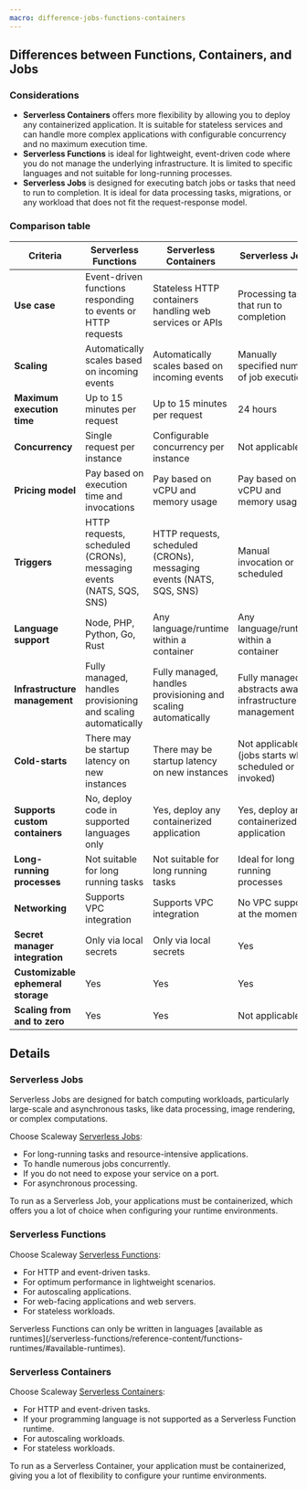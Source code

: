 ```yaml
---
macro: difference-jobs-functions-containers
---
```


## Differences between Functions, Containers, and Jobs

### Considerations

* **Serverless Containers** offers more flexibility by allowing you to deploy any containerized application. It is suitable for stateless services and can handle more complex applications with configurable concurrency and no maximum execution time.
* **Serverless Functions** is ideal for lightweight, event-driven code where you do not manage the underlying infrastructure. It is limited to specific languages and not suitable for long-running processes.
* **Serverless Jobs** is designed for executing batch jobs or tasks that need to run to completion. It is ideal for data processing tasks, migrations, or any workload that does not fit the request-response model.

### Comparison table

| **Criteria**                       | **Serverless Functions**                                            | **Serverless Containers**                                           | **Serverless Jobs**                                     |
|------------------------------------|---------------------------------------------------------------------|---------------------------------------------------------------------|---------------------------------------------------------|
| **Use case**                       | Event-driven functions responding to events or HTTP requests        | Stateless HTTP containers handling web services or APIs             | Processing tasks that run to completion                 |
| **Scaling**                        | Automatically scales based on incoming events                       | Automatically scales based on incoming events                       | Manually specified number of job executions             |
| **Maximum execution time**         | Up to 15 minutes per request                                        | Up to 15 minutes per request                                        | 24 hours                                                |
| **Concurrency**                    | Single request per instance                                         | Configurable concurrency per instance                               | Not applicable                                          |
| **Pricing model**                  | Pay based on execution time and invocations                         | Pay based on vCPU and memory usage                                  | Pay based on vCPU and memory usage                      |
| **Triggers**                       | HTTP requests, scheduled (CRONs), messaging events (NATS, SQS, SNS) | HTTP requests, scheduled (CRONs), messaging events (NATS, SQS, SNS) | Manual invocation or scheduled                          |
| **Language support**               | Node, PHP, Python, Go, Rust                                         | Any language/runtime within a container                             | Any language/runtime within a container                 |
| **Infrastructure management**      | Fully managed, handles provisioning and scaling automatically       | Fully managed, handles provisioning and scaling automatically       | Fully managed, abstracts away infrastructure management |
| **Cold-starts**                    | There may be startup latency on new instances                       | There may be startup latency on new instances                       | Not applicable (jobs starts when scheduled or invoked)  |
| **Supports custom containers**     | No, deploy code in supported languages only                         | Yes, deploy any containerized application                           | Yes, deploy any containerized application               |
| **Long-running processes**         | Not suitable for long running tasks                                 | Not suitable for long running tasks                                 | Ideal for long running processes                        |
| **Networking**                     | Supports VPC integration                                            | Supports VPC integration                                            | No VPC support at the moment                            |
| **Secret manager integration**     | Only via local secrets                                              | Only via local secrets                                              | Yes                                                     |
| **Customizable ephemeral storage** | Yes                                                                 | Yes                                                                 | Yes                                                     |
| **Scaling from and to zero**       | Yes                                                                 | Yes                                                                 | Not applicable                                          |

## Details

### Serverless Jobs

Serverless Jobs are designed for batch computing workloads, particularly large-scale and asynchronous tasks, like data processing, image rendering, or complex computations.

Choose Scaleway [Serverless Jobs](/serverless-jobs/quickstart/):

- For long-running tasks and resource-intensive applications.
- To handle numerous jobs concurrently.
- If you do not need to expose your service on a port.
- For asynchronous processing.

<Message type="note">
  To run as a Serverless Job, your applications must be containerized, which offers you a lot of choice when configuring your runtime environments.
</Message>

### Serverless Functions

Choose Scaleway [Serverless Functions](/serverless-functions/quickstart/):

- For HTTP and event-driven tasks.
- For optimum performance in lightweight scenarios.
- For autoscaling applications.
- For web-facing applications and web servers.
- For stateless workloads.

<Message type="note">
  Serverless Functions can only be written in languages [available as runtimes](/serverless-functions/reference-content/functions-runtimes/#available-runtimes).
</Message>

### Serverless Containers

Choose Scaleway [Serverless Containers](/serverless-containers/quickstart/):

- For HTTP and event-driven tasks.
- If your programming language is not supported as a Serverless Function runtime.
- For autoscaling workloads.
- For stateless workloads.

<Message type="note">
  To run as a Serverless Container, your application must be containerized, giving you a lot of flexibility to configure your runtime environments.
</Message>